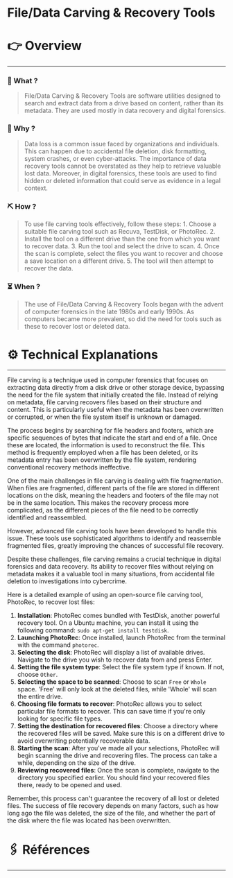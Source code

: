# File/Data Carving & Recovery Tools


# 👉 Overview

---

### 👀 What ?

> File/Data Carving & Recovery Tools are software utilities designed to search and extract data from a drive based on content, rather than its metadata. They are used mostly in data recovery and digital forensics.
> 

### 🧐 Why ?

> Data loss is a common issue faced by organizations and individuals. This can happen due to accidental file deletion, disk formatting, system crashes, or even cyber-attacks. The importance of data recovery tools cannot be overstated as they help to retrieve valuable lost data. Moreover, in digital forensics, these tools are used to find hidden or deleted information that could serve as evidence in a legal context.
> 

### ⛏️ How ?

> To use file carving tools effectively, follow these steps: 1. Choose a suitable file carving tool such as Recuva, TestDisk, or PhotoRec. 2. Install the tool on a different drive than the one from which you want to recover data. 3. Run the tool and select the drive to scan. 4. Once the scan is complete, select the files you want to recover and choose a save location on a different drive. 5. The tool will then attempt to recover the data.
> 

### ⏳ When ?

> The use of File/Data Carving & Recovery Tools began with the advent of computer forensics in the late 1980s and early 1990s. As computers became more prevalent, so did the need for tools such as these to recover lost or deleted data.
> 

# ⚙️ Technical Explanations

---

File carving is a technique used in computer forensics that focuses on extracting data directly from a disk drive or other storage device, bypassing the need for the file system that initially created the file. Instead of relying on metadata, file carving recovers files based on their structure and content. This is particularly useful when the metadata has been overwritten or corrupted, or when the file system itself is unknown or damaged.

The process begins by searching for file headers and footers, which are specific sequences of bytes that indicate the start and end of a file. Once these are located, the information is used to reconstruct the file. This method is frequently employed when a file has been deleted, or its metadata entry has been overwritten by the file system, rendering conventional recovery methods ineffective.

One of the main challenges in file carving is dealing with file fragmentation. When files are fragmented, different parts of the file are stored in different locations on the disk, meaning the headers and footers of the file may not be in the same location. This makes the recovery process more complicated, as the different pieces of the file need to be correctly identified and reassembled.

However, advanced file carving tools have been developed to handle this issue. These tools use sophisticated algorithms to identify and reassemble fragmented files, greatly improving the chances of successful file recovery.

Despite these challenges, file carving remains a crucial technique in digital forensics and data recovery. Its ability to recover files without relying on metadata makes it a valuable tool in many situations, from accidental file deletion to investigations into cybercrime.

Here is a detailed example of using an open-source file carving tool, PhotoRec, to recover lost files:

1. **Installation**: PhotoRec comes bundled with TestDisk, another powerful recovery tool. On a Ubuntu machine, you can install it using the following command: `sudo apt-get install testdisk`.
2. **Launching PhotoRec**: Once installed, launch PhotoRec from the terminal with the command `photorec`.
3. **Selecting the disk**: PhotoRec will display a list of available drives. Navigate to the drive you wish to recover data from and press Enter.
4. **Setting the file system type**: Select the file system type if known. If not, choose `Other`.
5. **Selecting the space to be scanned**: Choose to scan `Free` or `Whole` space. 'Free' will only look at the deleted files, while 'Whole' will scan the entire drive.
6. **Choosing file formats to recover**: PhotoRec allows you to select particular file formats to recover. This can save time if you're only looking for specific file types.
7. **Setting the destination for recovered files**: Choose a directory where the recovered files will be saved. Make sure this is on a different drive to avoid overwriting potentially recoverable data.
8. **Starting the scan**: After you've made all your selections, PhotoRec will begin scanning the drive and recovering files. The process can take a while, depending on the size of the drive.
9. **Reviewing recovered files**: Once the scan is complete, navigate to the directory you specified earlier. You should find your recovered files there, ready to be opened and used.

Remember, this process can't guarantee the recovery of all lost or deleted files. The success of file recovery depends on many factors, such as how long ago the file was deleted, the size of the file, and whether the part of the disk where the file was located has been overwritten.

# 🖇️ Références

---